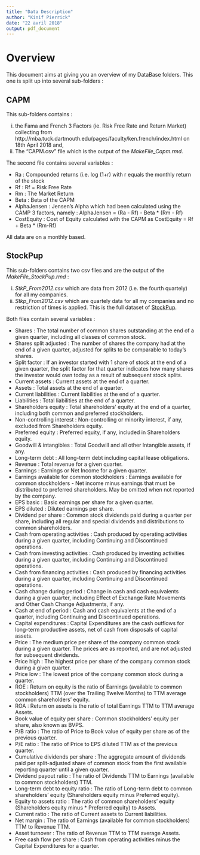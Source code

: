 ```yaml
---
title: "Data Description"
author: "Kinif Pierrick"
date: "22 avril 2018"
output: pdf_document
---
```



# Overview

This document aims at giving you an overview of my DataBase folders. This one is split up into several sub-folders :

## CAPM

This sub-folders contains :

i. the Fama and French 3 Factors (ie. Risk Free Rate and Return Market) collecting from http://mba.tuck.dartmouth.edu/pages/faculty/ken.french/index.html on 18th April 2018 and,
ii. The "CAPM.csv" file which is the output of the *MakeFile_Capm.rmd*. 

The second file contains several variables :

 	
* Ra :	Compounded returns (i.e. log (1+r) with r equals the monthly return of the stock
* Rf :	Rf = Risk Free Rate 
* Rm : The Market Return
* Beta :	Beta of the CAPM 
* AlphaJensen	: Jensen's Alpha which had been calculated using the CAMP 3 factors, namely : AlphaJensen = (Ra - Rf) - Beta * (Rm - Rf) 
* CostEquity :	Cost of Equity calculated with the CAPM as CostEquity = Rf + Beta * (Rm-Rf)

All data are on a monthly based.

## StockPup

This sub-folders contains two csv files and are the output of the *MakeFile_StockPup.rmd* : 

i. *StkP_From2012.csv* which are data from 2012 (i.e. the fourth quartely) for all my companies. 
ii. *Stkp_From2012.csv* which are quartely data for all my companies and no restriction of times is applied. This is the full dataset of [StockPup](http://www.stockpup.com/data/).

Both files contain several variables : 

* Shares :	The total number of common shares outstanding at the end of a given quarter, including all classes of common stock.
* Shares split adjusted :	The number of shares the company had at the end of a given quarter, adjusted for splits to be comparable to today's shares.
* Split factor	: If an investor started with 1 share of stock at the end of a given quarter, the split factor for that quarter indicates how many shares the investor would own today as a result of subsequent stock splits.
* Current assets	: Current assets at the end of a quarter.
* Assets :	Total assets at the end of a quarter.
* Current liabilities :	Current liabilities at the end of a quarter.
* Liabilities :	Total liabilities at the end of a quarter.
* Shareholders equity :	Total shareholders' equity at the end of a quarter, including both common and preferred stockholders.
* Non-controlling interest :	Non-controlling or minority interest, if any, excluded from Shareholders equity.
* Preferred equity :	Preferred equity, if any, included in Shareholders equity.
* Goodwill & intangibles :	Total Goodwill and all other Intangible assets, if any.
* Long-term debt	: All long-term debt including capital lease obligations.
* Revenue	: Total revenue for a given quarter.
* Earnings :	Earnings or Net Income for a given quarter.
* Earnings available for common stockholders :	Earnings available for common stockholders - Net income minus earnings that must be distributed to preferred shareholders. May be omitted when not reported by the company.
* EPS basic	: Basic earnings per share for a given quarter.
* EPS diluted	: Diluted earnings per share.
* Dividend per share :	Common stock dividends paid during a quarter per share, including all regular and special dividends and distributions to common shareholders.
* Cash from operating activities :	Cash produced by operating activities during a given quarter, including Continuing and Discontinued operations.
* Cash from investing activities :	Cash produced by investing activities during a given quarter, including Continuing and Discontinued operations.
* Cash from financing activities :	Cash produced by financing activities during a given quarter, including Continuing and Discontinued operations.
* Cash change during period	: Change in cash and cash equivalents during a given quarter, including Effect of Exchange Rate Movements and Other Cash Change Adjustments, if any.
* Cash at end of period	: Cash and cash equivalents at the end of a quarter, including Continuing and Discontinued operations.
* Capital expenditures :	Capital Expenditures are the cash outflows for long-term productive assets, net of cash from disposals of capital assets.
* Price	: The medium price per share of the company common stock during a given quarter. The prices are as reported, and are not adjusted for subsequent dividends.
* Price high :	The highest price per share of the company common stock during a given quarter.
* Price low	: The lowest price of the company common stock during a quarter.
* ROE	: Return on equity is the ratio of Earnings (available to common stockholders) TTM (over the Trailing Twelve Months) to TTM average common shareholders' equity.
* ROA	: Return on assets is the ratio of total Earnings TTM to TTM average Assets.
* Book value of equity per share :	Common stockholders' equity per share, also known as BVPS.
* P/B ratio	: The ratio of Price to Book value of equity per share as of the previous quarter.
* P/E ratio	: The ratio of Price to EPS diluted TTM as of the previous quarter.
* Cumulative dividends per share :	The aggregate amount of dividends paid per split-adjusted share of common stock from the first available reporting quarter until a given quarter.
* Dividend payout ratio	: The ratio of Dividends TTM to Earnings (available to common stockholders) TTM.
* Long-term debt to equity ratio	: The ratio of Long-term debt to common shareholders' equity (Shareholders equity minus Preferred equity).
* Equity to assets ratio	: The ratio of common shareholders' equity (Shareholders equity minus * Preferred equity) to Assets.
* Current ratio	: The ratio of Current assets to Current liabilities.
* Net margin :	The ratio of Earnings (available for common stockholders) TTM to Revenue TTM.
* Asset turnover :	The ratio of Revenue TTM to TTM average Assets.
* Free cash flow per share	: Cash from operating activities minus the Capital Expenditures for a quarter.
